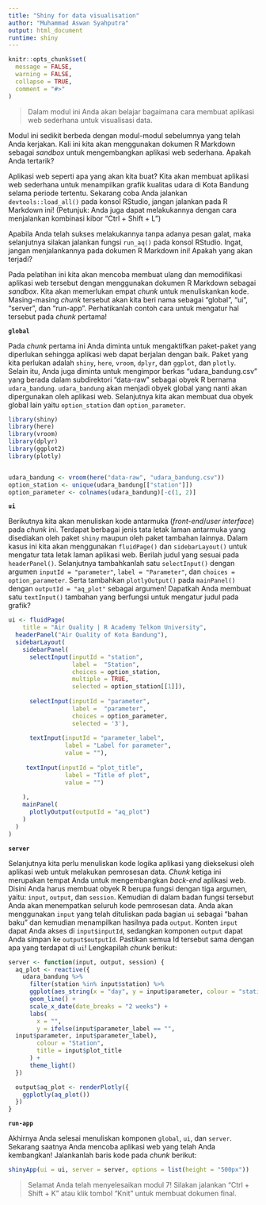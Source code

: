 ```yaml
---
title: "Shiny for data visualisation"
author: "Muhammad Aswan Syahputra"
output: html_document
runtime: shiny
---
```


```r
knitr::opts_chunk$set(
  message = FALSE, 
  warning = FALSE,
  collapse = TRUE,
  comment = "#>"
)
```
<!-- Baris kode di atas merupakan pengaturan untuk dokumen R Markdown dan tidak akan tercetak pada berkas dokumen akhir -->

> Dalam modul ini Anda akan belajar bagaimana cara membuat aplikasi web sederhana untuk visualisasi data.

Modul ini sedikit berbeda dengan modul-modul sebelumnya yang telah Anda kerjakan. Kali ini kita akan menggunakan dokumen R Markdown sebagai *sandbox* untuk mengembangkan aplikasi web sederhana. Apakah Anda tertarik?

Aplikasi web seperti apa yang akan kita buat? Kita akan membuat aplikasi web sederhana untuk menampilkan grafik kualitas udara di Kota Bandung selama periode tertentu. Sekarang coba Anda jalankan `devtools::load_all()` pada konsol RStudio, jangan jalankan pada R Markdown ini! (Petunjuk: Anda juga dapat melakukannya dengan cara menjalankan kombinasi kibor "Ctrl + Shift + L")

Apabila Anda telah sukses melakukannya tanpa adanya pesan galat, maka selanjutnya silakan jalankan fungsi `run_aq()` pada konsol RStudio. Ingat, jangan menjalankannya pada dokumen R Markdown ini! Apakah yang akan terjadi?

Pada pelatihan ini kita akan mencoba membuat ulang dan memodifikasi aplikasi web tersebut dengan menggunakan dokumen R Markdown sebagai *sandbox*. Kita akan memerlukan empat *chunk* untuk menuliskankan kode. Masing-masing *chunk* tersebut akan kita beri nama sebagai "global", "ui", "server", dan "run-app". Perhatikanlah contoh cara untuk mengatur hal tersebut pada *chunk* pertama!

**`global`**

Pada *chunk* pertama ini Anda diminta untuk mengaktifkan paket-paket yang diperlukan sehingga aplikasi web dapat berjalan dengan baik. Paket yang kita perlukan adalah `shiny`, `here`, `vroom`, `dplyr`, dan `ggplot`, dan `plotly`. Selain itu, Anda juga diminta untuk mengimpor berkas "udara_bandung.csv" yang berada dalam subdirektori "data-raw" sebagai obyek R bernama `udara_bandung`. `udara_bandung` akan menjadi obyek global yang nanti akan dipergunakan oleh aplikasi web.
Selanjutnya kita akan membuat dua obyek global lain yaitu `option_station` dan `option_parameter`.

```r
library(shiny)
library(here)
library(vroom)
library(dplyr)
library(ggplot2)
library(plotly)


udara_bandung <- vroom(here("data-raw", "udara_bandung.csv"))
option_station <- unique(udara_bandung[["station"]])
option_parameter <- colnames(udara_bandung)[-c(1, 2)]
```

**`ui`**

Berikutnya kita akan menuliskan kode antarmuka (*front-end*/*user interface*) pada *chunk* ini. Terdapat berbagai jenis tata letak laman antarmuka yang disediakan oleh paket `shiny` maupun oleh paket tambahan lainnya. Dalam kasus ini kita akan menggunakan `fluidPage()` dan `sidebarLayout()` untuk mengatur tata letak laman aplikasi web. Berilah judul yang sesuai pada `headerPanel()`. Selanjutnya tambahkanlah satu `selectInput()` dengan argumen `inputId = "parameter"`, `label = "Parameter"`, dan `choices = option_parameter`. Serta tambahkan `plotlyOutput()` pada `mainPanel()` dengan `outputId = "aq_plot"` sebagai argumen! Dapatkah Anda membuat satu `textInput()` tambahan yang berfungsi untuk mengatur judul pada grafik?

```r
ui <- fluidPage(
    title = "Air Quality | R Academy Telkom University",
  headerPanel("Air Quality of Kota Bandung"),
  sidebarLayout(
    sidebarPanel(
      selectInput(inputId = "station",
                  label =  "Station",
                  choices = option_station,
                  multiple = TRUE,
                  selected = option_station[[1]]),
      
      selectInput(inputId = "parameter",
                  label =  "parameter",
                  choices = option_parameter,
                  selected = '3'),
                  
      textInput(inputId = "parameter_label",
                label = "Label for parameter",
                value = ""),
      
     textInput(inputId = "plot_title",
                label = "Title of plot",
                value = "")
     
    ),
    mainPanel(
      plotlyOutput(outputId = "aq_plot")
    )
  )
)
```

**`server`**

Selanjutnya kita perlu menuliskan kode logika aplikasi yang dieksekusi oleh aplikasi web untuk melakukan pemrosesan data. *Chunk* ketiga ini merupakan tempat Anda untuk mengembangkan *back-end* aplikasi web. Disini Anda harus membuat obyek R berupa fungsi dengan tiga argumen, yaitu: `input`, `output`, dan `session`. Kemudian di dalam badan fungsi tersebut Anda akan menempatkan seluruh kode pemrosesan data. Anda akan menggunakan `input` yang telah dituliskan pada bagian `ui` sebagai "bahan baku" dan kemudian menampilkan hasilnya pada `output`. Konten `input` dapat Anda akses di `input$inputId`, sedangkan komponen `output` dapat Anda simpan ke `output$outputId`. Pastikan semua Id tersebut sama dengan apa yang terdapat di `ui`! Lengkapilah *chunk* berikut:

```r
server <- function(input, output, session) {
  aq_plot <- reactive({
    udara_bandung %>%
      filter(station %in% input$station) %>%
      ggplot(aes_string(x = "day", y = input$parameter, colour = "station")) +
      geom_line() +
      scale_x_date(date_breaks = "2 weeks") +
      labs(
        x = "",
        y = ifelse(input$parameter_label == "",
  input$parameter, input$parameter_label),
        colour = "Station",
        title = input$plot_title
      ) +
      theme_light()
  })

  output$aq_plot <- renderPlotly({
    ggplotly(aq_plot())
  })
}
```

**`run-app`**

Akhirnya Anda selesai menuliskan komponen `global`, `ui`, dan `server`. Sekarang saatnya Anda mencoba aplikasi web yang telah Anda kembangkan! Jalankanlah baris kode pada *chunk* berikut:

```r
shinyApp(ui = ui, server = server, options = list(height = "500px"))
```

> Selamat Anda telah menyelesaikan modul 7! Silakan jalankan "Ctrl + Shift + K" atau klik tombol "Knit" untuk membuat dokumen final.
